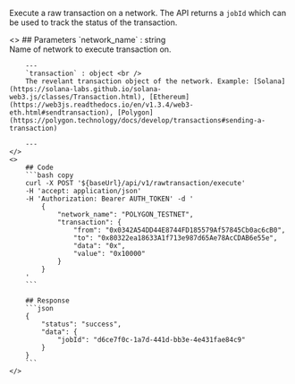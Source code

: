 
Execute a raw transaction on a network. The API returns a `jobId` which can be used to track the status of the transaction.

<ColumnLayout>
    <>
        ## Parameters
        `network_name` : string <br />
        Name of network to execute transaction on.

        ---
        `transaction` : object <br />
        The revelant transaction object of the network. Example: [Solana](https://solana-labs.github.io/solana-web3.js/classes/Transaction.html), [Ethereum](https://web3js.readthedocs.io/en/v1.3.4/web3-eth.html#sendtransaction), [Polygon](https://polygon.technology/docs/develop/transactions#sending-a-transaction)
        
        ---
    </>
    <>
        ## Code
        ```bash copy
        curl -X POST '${baseUrl}/api/v1/rawtransaction/execute' 
        -H 'accept: application/json' 
        -H 'Authorization: Bearer AUTH_TOKEN' -d '
            {
                "network_name": "POLYGON_TESTNET",
                "transaction": {
                    "from": "0x0342A54DD44E8744FD185579Af57845Cb0ac6cB0",
                    "to": "0x80322ea18633A1f713e987d65Ae78AcCDAB6e55e",
                    "data": "0x",
                    "value": "0x10000"
                }
            }
        '
        ```

        ## Response
        ```json
        {
            "status": "success",
            "data": {
                "jobId": "d6ce7f0c-1a7d-441d-bb3e-4e431fae84c9"
            }
        }
        ```
    </>
</ColumnLayout>